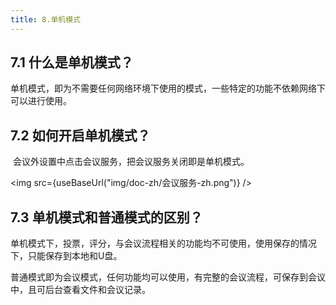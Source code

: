 ```yaml
---
title: 8.单机模式
---
```



## 7.1 什么是单机模式？

​        单机模式，即为不需要任何网络环境下使用的模式，一些特定的功能不依赖网络下可以进行使用。

## 7.2 如何开启单机模式？

​        会议外设置中点击会议服务，把会议服务关闭即是单机模式。

<img  src={useBaseUrl("img/doc-zh/会议服务-zh.png")} />

## 7.3 单机模式和普通模式的区别？

​       单机模式下，投票，评分，与会议流程相关的功能均不可使用，使用保存的情况下，只能保存到本地和U盘。

​	   普通模式即为会议模式，任何功能均可以使用，有完整的会议流程，可保存到会议中，且可后台查看文件和会议记录。